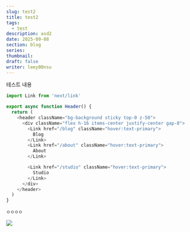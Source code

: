 ---
slug: test2
title: test2
tags:
  - test
description: asd2
date: 2025-09-08
section: blog
series: 
thumbnail: 
draft: false
writer: leey00nsu
---
테스트 내용



```ts title="코드 타이틀"
import Link from 'next/link'

export async function Header() {
  return (
    <header className="bg-background sticky top-0 z-50">
      <div className="flex h-16 items-center justify-center gap-8">
        <Link href="/blog" className="hover:text-primary">
          Blog
        </Link>
        <Link href="/about" className="hover:text-primary">
          About
        </Link>

        <Link href="/studio" className="hover:text-primary">
          Studio
        </Link>
      </div>
    </header>
  )
}

```

`ㅇㅇㅇㅇ`

![](/public/posts/test2/cozy.png)